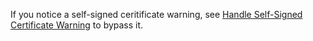 If you notice a self-signed ceritificate warning, see [Handle Self-Signed Certificate Warning](/docs/internals/troubleshooting#handle-self-signed-certificate-warning) to bypass it.
